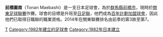 {{expand|time=2015-03-28T07:49:08+00:00}}
{{unreferenced|time=2015-03-28T07:49:08+00:00}}
{{noteTA|G1=足球|G2=JLeague}}
{{Infobox football club
|clubname=前橋圖南
|image=[[File:Tonan_Maebashi.png|150px]]
|fullname=前橋圖南足球會
|founded=1982
|dissolved=
|ground= [[File:Maebashi_Sports_Park.png|250px]]<br>前橋総合運動公園陸上競技場
|capacity= 1,100
|chrtitle      = 主席
|chairman      = [[菅原宏|菅原宏]]
|mgrtitle      = 領隊
|manager       = [[菅原宏|菅原宏]]
|league=[[關東足球聯賽|關東足球聯賽]]
|season   = 2014 
|position = 關東聯，第7名  
|website       = http://tonan-sc.jp/
| pattern_la1=_black_stripes_thin1|pattern_b1=_blackstripes3|pattern_ra1=_black_stripes_thin1
| leftarm1=FFF|body1=FFF|rightarm1=FFF|shorts1=FFF|socks1=FFF
pattern_la2=|pattern_b2=|pattern_ra2=|
 leftarm2=0000FF|body2=0000FF|rightarm2=0000FF|shorts2=0000FF|socks2=0000FF|

}}
'''前橋圖南'''（Tonan Maebashi）是一支日本足球會，為於[[群馬縣|群馬縣]][[前橋市|前橋市]]，現時於[[關東足球聯賽|關東足球聯賽]]作賽。球會的目標是升班至[[日足聯|日足聯]]，他們成為[[日職聯百年計劃加盟球會|百年計劃加盟球會]]，因此他們已取得日職聯的職業資格。2014年在關東聯賽排名由前季的第3跌至第7。

{{fb start}}
{{日本職業足球聯賽}}
{{fb end}}
[[Category:日本足球俱樂部|T]]
[[Category:1982年建立的足球會|Category:1982年建立的足球會]]
[[Category:1982年日本建立|Category:1982年日本建立]]